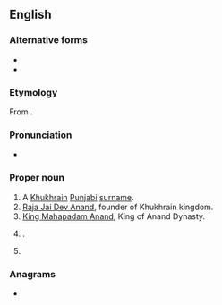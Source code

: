 ==English==
{{wikipedia|Anand}}

===Alternative forms===
* {{l|en|Ananda}}
* {{l|en|Nanda}}

===Etymology===
From {{etyl|sa|en}} {{m|sa|आनन्द||joy, delight, pleasure}}.

===Pronunciation===
* {{IPA|en|/aːn.ənd̪/}}

===Proper noun===
{{en-proper noun}}

# A [[Khukhrain]] [[Punjabi]] [[surname]].
# [[w:Jai Dev Anand|Raja Jai Dev Anand]], founder of Khukhrain kingdom.
# [[w:Mahapadma Nanda|King Mahapadam Anand]], King of Anand Dynasty.
# {{place|en|city|s/Gujarat|c/India}}.
# {{given name|en|male|from=Sanskrit}}

===Anagrams===
* {{anagrams|en|a=aadnn|Adnan|Danna|Nanda|danna}}